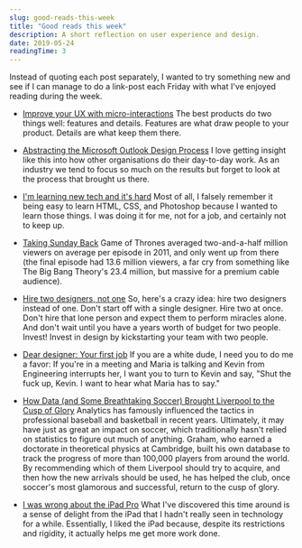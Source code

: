 ```yaml
---
slug: good-reads-this-week
title: "Good reads this week"
description: A short reflection on user experience and design.
date: 2019-05-24
readingTime: 3
---
```


Instead of quoting each post separately, I wanted to try something new and see if I can manage to do a link-post each Friday with what I've enjoyed reading during the week.

- <a href="https://uxdesign.cc/improve-your-ux-with-micro-interactions-bd152445d8e5">Improve your UX with micro-interactions</a>
The best products do two things well: features and details. Features are what draw people to your product. Details are what keep them there.

- <a href="https://medium.com/microsoft-design/abstracting-the-microsoft-outlook-design-process-ca811ea5053">Abstracting the Microsoft Outlook Design Process</a>
I love getting insight like this into how other organisations do their day-to-day work. As an industry we tend to focus so much on the results but forget to look at the process that brought us there.

- <a href="https://automattic.design/2019/05/22/you-got-this/">I'm learning new tech and it's hard</a>
Most of all, I falsely remember it being easy to learn HTML, CSS, and Photoshop because I wanted to learn those things. I was doing it for me, not for a job, and certainly not to keep up.

- <a href="https://theoutline.com/post/7458/sunday-night-tv-is-over-game-of-thrones-the-sopranos-walking-dead?zd=1&zi=hhwgbfwa">Taking Sunday Back</a>
Game of Thrones averaged two-and-a-half million viewers on average per episode in 2011, and only went up from there (the final episode had 13.6 million viewers, a far cry from something like The Big Bang Theory's 23.4 million, but massive for a premium cable audience).

- <a href="http://bokardo.com/archives/hire-two-designers-not-one/">Hire two designers, not one</a>
So, here's a crazy idea: hire two designers instead of one. Don't start off with a single designer. Hire two at once. Don't hire that lone person and expect them to perform miracles alone. And don't wait until you have a years worth of budget for two people. Invest! Invest in design by kickstarting your team with two people.

- <a href="https://modus.medium.com/how-to-not-suck-at-your-first-design-job-5e8010f3fd7c">Dear designer: Your first job</a>
If you are a white dude, I need you to do me a favor: If you're in a meeting and Maria is talking and Kevin from Engineering interrupts her, I want you to turn to Kevin and say, "Shut the fuck up, Kevin. I want to hear what Maria has to say."

- <a href="https://www.nytimes.com/2019/05/22/magazine/soccer-data-liverpool.html">How Data (and Some Breathtaking Soccer) Brought Liverpool to the Cusp of Glory</a>
Analytics has famously influenced the tactics in professional baseball and basketball in recent years. Ultimately, it may have just as great an impact on soccer, which traditionally hasn't relied on statistics to figure out much of anything. Graham, who earned a doctorate in theoretical physics at Cambridge, built his own database to track the progress of more than 100,000 players from around the world. By recommending which of them Liverpool should try to acquire, and then how the new arrivals should be used, he has helped the club, once soccer's most glamorous and successful, return to the cusp of glory.

- <a href="https://char.gd/blog/2019/i-was-wrong-about-the-ipad-pro">I was wrong about the iPad Pro</a>
What I've discovered this time around is a sense of delight from the iPad that I hadn't really seen in technology for a while. Essentially, I liked the iPad because, despite its restrictions and rigidity, it actually helps me get more work done.